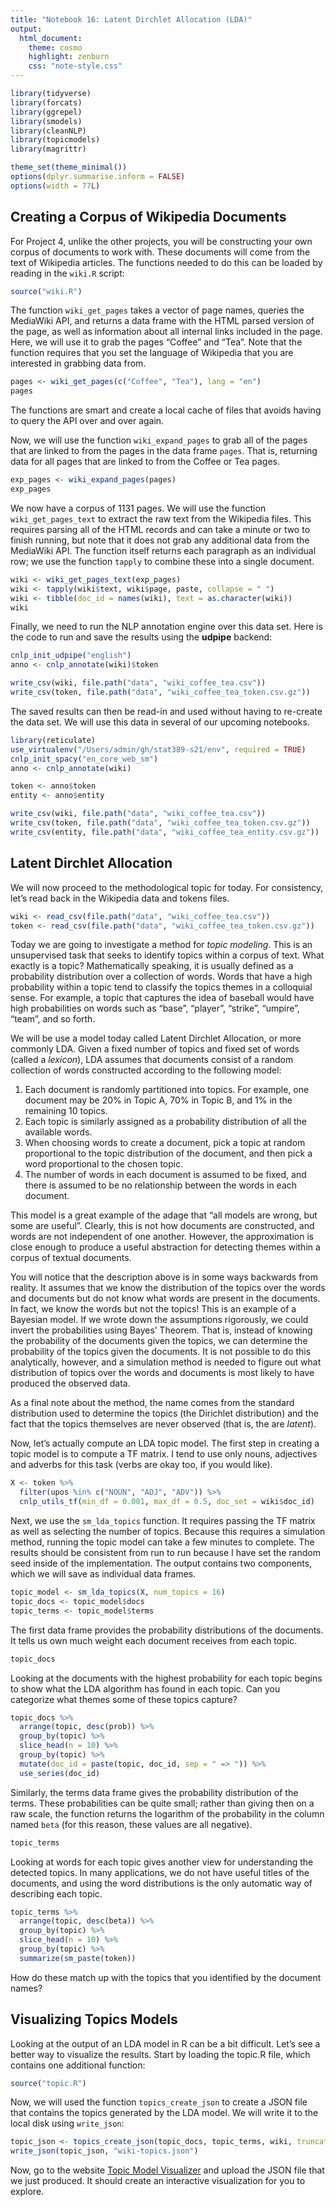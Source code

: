 ```yaml
---
title: "Notebook 16: Latent Dirchlet Allocation (LDA)"
output:
  html_document:
    theme: cosmo
    highlight: zenburn
    css: "note-style.css"
---
```


```r
library(tidyverse)
library(forcats)
library(ggrepel)
library(smodels)
library(cleanNLP)
library(topicmodels)
library(magrittr)

theme_set(theme_minimal())
options(dplyr.summarise.inform = FALSE)
options(width = 77L)
```

## Creating a Corpus of Wikipedia Documents

For Project 4, unlike the other projects, you will be constructing your own
corpus of documents to work with. These documents will come from the text of
Wikipedia articles. The functions needed to do this can be loaded by reading
in the `wiki.R` script:

```r
source("wiki.R")
```

The function `wiki_get_pages` takes a vector of page names, queries the
MediaWiki API, and returns a data frame with the HTML parsed version of
the page, as well as information about all internal links included in the
page. Here, we will use it to grab the pages "Coffee" and "Tea". Note that
the function requires that you set the language of Wikipedia that you are
interested in grabbing data from.

```r
pages <- wiki_get_pages(c("Coffee", "Tea"), lang = "en")
pages
```

The functions are smart and create a local cache of files that avoids having
to query the API over and over again.

Now, we will use the function `wiki_expand_pages` to grab all of the pages
that are linked to from the pages in the data frame `pages`. That is, returning
data for all pages that are linked to from the Coffee or Tea pages.

```r
exp_pages <- wiki_expand_pages(pages)
exp_pages
```

We now have a corpus of 1131 pages. We will use the function
`wiki_get_pages_text` to extract the raw text from the Wikipedia files.
This requires parsing all of the HTML records and can take a minute or
two to finish running, but note that it does not grab any additional data
from the MediaWiki API. The function itself returns each paragraph as an
individual row; we use the function `tapply` to combine these into a single
document.

```r
wiki <- wiki_get_pages_text(exp_pages)
wiki <- tapply(wiki$text, wiki$page, paste, collapse = " ")
wiki <- tibble(doc_id = names(wiki), text = as.character(wiki))
wiki
```

Finally, we need to run the NLP annotation engine over this data set. Here is
the code to run and save the results using the **udpipe** backend:

```r
cnlp_init_udpipe("english")
anno <- cnlp_annotate(wiki)$token

write_csv(wiki, file.path("data", "wiki_coffee_tea.csv"))
write_csv(token, file.path("data", "wiki_coffee_tea_token.csv.gz"))
```

The saved results can then be read-in and used without having to re-create the
data set. We will use this data in several of our upcoming notebooks.

```r
library(reticulate)
use_virtualenv("/Users/admin/gh/stat389-s21/env", required = TRUE)
cnlp_init_spacy("en_core_web_sm")
anno <- cnlp_annotate(wiki)

token <- anno$token
entity <- anno$entity

write_csv(wiki, file.path("data", "wiki_coffee_tea.csv"))
write_csv(token, file.path("data", "wiki_coffee_tea_token.csv.gz"))
write_csv(entity, file.path("data", "wiki_coffee_tea_entity.csv.gz"))
```

## Latent Dirchlet Allocation

We will now proceed to the methodological topic for today. For consistency,
let's read back in the Wikipedia data and tokens files.

```r
wiki <- read_csv(file.path("data", "wiki_coffee_tea.csv"))
token <- read_csv(file.path("data", "wiki_coffee_tea_token.csv.gz"))
```

Today we are going to investigate a method for *topic modeling*. This is an
unsupervised task that seeks to identify topics within a corpus of text. What
exactly is a topic? Mathematically speaking, it is usually defined as a
probability distribution over a collection of words. Words that have a high
probability within a topic tend to classify the topics themes in a colloquial
sense. For example, a topic that captures the idea of baseball would have high
probabilities on words such as "base", "player", "strike", "umpire", "team",
and so forth.

We will be use a model today called Latent Dirchlet Allocation, or more commonly
LDA. Given a fixed number of topics and fixed set of words (called a *lexicon*),
LDA assumes that documents consist of a random collection of words
constructed according to the following model:

1. Each document is randomly partitioned into topics. For example, one document
may be 20% in Topic A, 70% in Topic B, and 1% in the remaining 10 topics.
2. Each topic is similarly assigned as a probability distribution of all the
available words.
3. When choosing words to create a document, pick a topic at random
proportional to the topic distribution of the document, and then pick a word
proportional to the chosen topic.
4. The number of words in each document is assumed to be fixed, and there is
assumed to be no relationship between the words in each document.

This model is a great example of the adage that "all models are wrong, but
some are useful". Clearly, this is not how documents are constructed, and
words are not independent of one another. However, the approximation is close
enough to produce a useful abstraction for detecting themes within a corpus of
textual documents.

You will notice that the description above is in some ways backwards from
reality. It assumes that we know the distribution of the topics over the words
and documents but do not know what words are present in the documents. In fact,
we know the words but not the topics! This is an example of a Bayesian model.
If we wrote down the assumptions rigorously, we could invert the probabilities
using Bayes' Theorem. That is, instead of knowing the probability of the
documents given the topics, we can determine the probability of the topics given
the documents. It is not possible to do this analytically, however, and a
simulation method is needed to figure out what distribution of topics over the
words and documents is most likely to have produced the observed data.

As a final note about the method, the name comes from the standard distribution
used to determine the topics (the Dirichlet distribution) and the fact that the
topics themselves are never observed (that is, the are *latent*).

Now, let's actually compute an LDA topic model. The first step in creating a
topic model is to compute a TF matrix. I tend to use only nouns, adjectives and
adverbs for this task (verbs are okay too, if you would like).

```r
X <- token %>%
  filter(upos %in% c("NOUN", "ADJ", "ADV")) %>%
  cnlp_utils_tf(min_df = 0.001, max_df = 0.5, doc_set = wiki$doc_id)
```

Next, we use the `sm_lda_topics` function. It requires passing the TF matrix
as well as selecting the number of topics. Because this requires a simulation
method, running the topic model can take a few minutes to complete. The results
should be consistent from run to run because I have set the random seed inside
of the implementation. The output contains two components, which we will save
as individual data frames.

```r
topic_model <- sm_lda_topics(X, num_topics = 16)
topic_docs <- topic_model$docs
topic_terms <- topic_model$terms
```

The first data frame provides the probability distributions of the documents.
It tells us own much weight each document receives from each topic.

```r
topic_docs
```

Looking at the documents with the highest probability for each topic begins to
show what the LDA algorithm has found in each topic. Can you categorize what
themes some of these topics capture?

```r
topic_docs %>%
  arrange(topic, desc(prob)) %>%
  group_by(topic) %>%
  slice_head(n = 10) %>%
  group_by(topic) %>%
  mutate(doc_id = paste(topic, doc_id, sep = " => ")) %>%
  use_series(doc_id)
```

Similarly, the terms data frame gives the probability distribution of the terms.
These probabilities can be quite small; rather than giving then on a raw scale,
the function returns the logarithm of the probability in the column named
`beta` (for this reason, these values are all negative).

```r
topic_terms
```

Looking at words for each topic gives another view for understanding the
detected topics. In many applications, we do not have useful titles of
the documents, and using the word distributions is the only automatic way of
describing each topic.

```r
topic_terms %>%
  arrange(topic, desc(beta)) %>%
  group_by(topic) %>%
  slice_head(n = 10) %>%
  group_by(topic) %>%
  summarize(sm_paste(token))
```

How do these match up with the topics that you identified by the document
names?

## Visualizing Topics Models

Looking at the output of an LDA model in R can be a bit difficult. Let's see
a better way to visualize the results. Start by loading the topic.R file, which
contains one additional function:

```r
source("topic.R")
```

Now, we will used the function `topics_create_json` to create a JSON file that
contains the topics generated by the LDA model. We will write it to the local
disk using `write_json`:

```r
topic_json <- topics_create_json(topic_docs, topic_terms, wiki, truncate = 1000L)
write_json(topic_json, "wiki-topics.json")
```

Now, go to the website [Topic Model Visualizer](https://statsmaths.github.io/topic-explo/build/)
and upload the JSON file that we just produced. It should create an interactive
visualization for you to explore.
